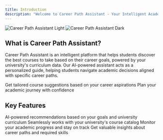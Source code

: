 ```yaml
---
title: Introduction
description: "Welcome to Career Path Assistant - Your Intelligent Academic Guide"
---
```


<img
  className="block dark:hidden"
  src="/images/hero-light.png"
  alt="Career Path Assistant Light"
/>
<img
  className="hidden dark:block"
  src="/images/hero-dark.png"
  alt="Career Path Assistant Dark"
/>

## What is Career Path Assistant?

Career Path Assistant is an intelligent platform that helps students discover the best courses to take based on their career goals, powered by your university's curriculum data. Our AI-powered assistant acts as a personalized guide, helping students navigate academic decisions aligned with specific career paths.

<CardGroup cols={2}>
  <Card
    title="Personalized Course Recommendations"
    icon="list-check"
    href="/quickstart"
  >
    Get tailored course suggestions based on your career aspirations
  </Card>
  <Card
    title="Career Path Planning"
    icon="route"
    href="/development"
  >
    Plan your academic journey with confidence
  </Card>
</CardGroup>

## Key Features

<CardGroup cols={2}>
  <Card
    title="Smart Course Matching"
    icon="brain"
    href="/essentials/markdown"
  >
    AI-powered recommendations based on your goals and university curriculum
  </Card>
  <Card
    title="Curriculum Integration"
    icon="book"
    href="/essentials/code"
  >
    Seamlessly works with your university's course catalog
  </Card>
  <Card
    title="Progress Tracking"
    icon="chart-line"
    href="/essentials/settings"
  >
    Monitor your academic progress and stay on track
  </Card>
  <Card
    title="Career Insights"
    icon="lightbulb"
    href="/essentials/navigation"
  >
    Get valuable insights about career paths and required skills
  </Card>
</CardGroup>
